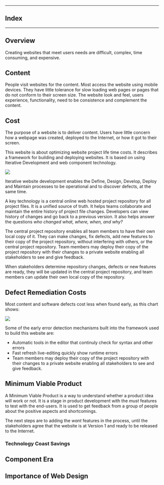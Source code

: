 


---

## Index

---

## Overview

Creating websites that meet users needs are difficult, complex, time consuming, and expensive.


## Content

People visit websites for the content. Most access the website using mobile devices. They have little tolerance for slow loading web pages or pages that do not conform to their screen size. The website look and feel, users experience, functionality, need to be consistence and complement the content.

## Cost

The purpose of a website is to deliver content. Users have little concern how a webpage was created, deployed to the Internet, or how it got to their screen.

This website is about optimizing website project life time costs. It describes a  framework for building and deploying websites. It is based on using Iterative Development and web component technology.

<Image src="/IterativeDev.png" width={455} height={455} />

Iterative website development enables the Define, Design, Develop, Deploy and Maintain processes to be operational and to discover defects, at the same time. 

A key technology is a central online web hosted project repository for all project files. It is a unified source of truth. It helps teams collaborate and maintain the entire history of project file changes. Developers can view history of changes and go back to a previous version. It also helps answer the questions _who changed what, where, when, and why?_

The central project repository enables all team members to have their own local copy of it. They can make changes, fix defects, add new features to their copy of the project repository, without interfering with others, or the central project repository. Team members may deploy their copy of the project repository with their changes to a private website enabling all stakeholders to see and give feedback.

When stakeholders determine repository changes, defects or new features are ready, they will be updated in the central project repository, and team members can update their own local copy of the repository.

<!--
Some times companies may have little interest in how their websites are constructed, as long as they have the features and functionality needed to satisfy their users. The cost of error and security remediation, may cost a magnitude or more money than creating the websites.
-->

## Defect Remediation Costs

Most content and software defects cost less when found early, as this chart shows:
 
<Image src="/bugFixChart.jpg" width={455} height={455} />

Some of the early error detection mechanisms built into the framework used to build this website are:

- Automatic tools in the editor that continuly check for syntax and other errors 
- Fast refresh live-editing quickly show runtime errors
- Team members may deploy their copy of the project repository with their changes to a private website enabling all stakeholders to see and give feedback.

## Minimum Viable Product 

 A Minimum Viable Product is a way to understand whether a product idea will work or not. It is a stage in product development with the *must* features to test with the end-users. It is used to get feedback from a group of people about the positive aspects and shortcomings.
 
 The next steps are to adding the *want* features in the process, until the stakeholders agree that the website is at Version 1 and ready to be released to the Internet.

### Technology Coast Savings

## Component Era



## Importance of Web Design